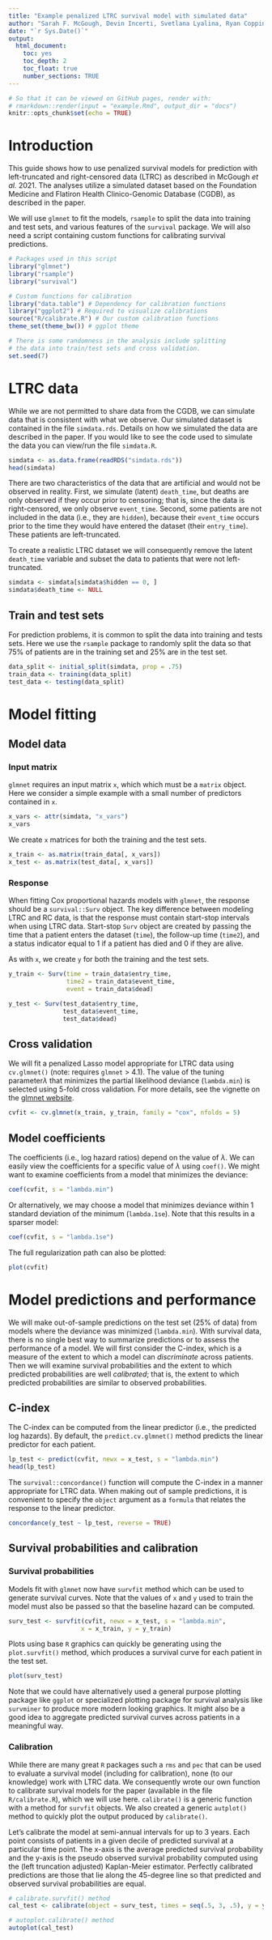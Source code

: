 ```yaml
---
title: "Example penalized LTRC survival model with simulated data"
author: "Sarah F. McGough, Devin Incerti, Svetlana Lyalina, Ryan Copping, Balasubramanian Narasimhan, Robert Tibshirani"
date: "`r Sys.Date()`"
output: 
  html_document:
    toc: yes
    toc_depth: 2
    toc_float: true
    number_sections: TRUE
---
```


```r
# So that it can be viewed on GitHub pages, render with:
# rmarkdown::render(input = "example.Rmd", output_dir = "docs")
knitr::opts_chunk$set(echo = TRUE)
```

# Introduction
This guide shows how to use penalized survival models for prediction with left-truncated and right-censored data (LTRC) as described in McGough *et al.* 2021. The analyses utilize a simulated dataset based on the Foundation Medicine and Flatiron Health Clinico-Genomic Database (CGDB), as described in the paper.

We will use `glmnet` to fit the models, `rsample` to split the data into training and test sets, and various features of the `survival` package. We will also need a script containing custom functions for calibrating survival predictions.

```r
# Packages used in this script
library("glmnet")
library("rsample")
library("survival")

# Custom functions for calibration
library("data.table") # Dependency for calibration functions
library("ggplot2") # Required to visualize calibrations
source("R/calibrate.R") # Our custom calibration functions
theme_set(theme_bw()) # ggplot theme

# There is some randomness in the analysis include splitting
# the data into train/test sets and cross validation.
set.seed(7) 
```

# LTRC data
While we are not permitted to share data from the CGDB, we can simulate data that is consistent with what we observe. Our simulated dataset is contained in the file `simdata.rds`. Details on how we simulated the data are described in the paper. If you would like to see the code used to simulate the data you can view/run the file `simdata.R`.  

```r
simdata <- as.data.frame(readRDS("simdata.rds"))
head(simdata)
```

There are two characteristics of the data that are artificial and would not be observed in reality. First, we simulate (latent) `death_time`, but deaths are only observed if they occur prior to censoring; that is, since the data is right-censored, we only observe `event_time`. Second, some patients are not included in the data (i.e., they are `hidden`), because their `event_time` occurs prior to the time they would have entered the dataset (their `entry_time`). These patients are left-truncated. 

To create a realistic LTRC dataset we will consequently remove the latent `death_time` variable and subset the data to patients that were not left-truncated.

```r
simdata <- simdata[simdata$hidden == 0, ]
simdata$death_time <- NULL
```

## Train and test sets
For prediction problems, it is common to split the data into training and tests sets. Here we use the `rsample` package to randomly split the data so that 75% of patients are in the training set and 25% are in the test set. 

```r
data_split <- initial_split(simdata, prop = .75)
train_data <- training(data_split)
test_data <- testing(data_split)
```

# Model fitting
## Model data
### Input matrix
`glmnet` requires an input matrix `x`, which which must be a `matrix` object. Here we consider a simple example with a small number of predictors contained in `x`.  

```r
x_vars <- attr(simdata, "x_vars")
x_vars
```

We create `x` matrices for both the training and the test sets. 

```r
x_train <- as.matrix(train_data[, x_vars])
x_test <- as.matrix(test_data[, x_vars])
```

### Response
When fitting Cox proportional hazards models with `glmnet`, the response should be a `survival::Surv` object. The key difference between modeling LTRC and RC data, is that the response must contain start-stop intervals when using LTRC data. Start-stop `Surv` object are created by passing the time that a patient enters the dataset (`time`), the follow-up time (`time2`), and a status indicator equal to 1 if a patient has died and 0 if they are alive. 

As with `x`, we create `y` for both the training and the test sets. 

```r
y_train <- Surv(time = train_data$entry_time,
                time2 = train_data$event_time,
                event = train_data$dead)

y_test <- Surv(test_data$entry_time,
               test_data$event_time,
               test_data$dead)
```

## Cross validation
We will fit a penalized Lasso model appropriate for LTRC data using `cv.glmnet()` (note: requires `glmnet` > 4.1). The value of the tuning parameter$\lambda$ that minimizes the partial likelihood deviance (`lambda.min`) is selected using 5-fold cross validation. For more details, see the vignette on the [glmnet website](https://glmnet.stanford.edu/articles/Coxnet.html).

```r
cvfit <- cv.glmnet(x_train, y_train, family = "cox", nfolds = 5)
```

## Model coefficients
The coefficients (i.e., log hazard ratios) depend on the value of $\lambda$. We can easily view the coefficients for a specific value of $\lambda$ using `coef()`. We might want to examine coefficients from a model that minimizes the deviance:

```r
coef(cvfit, s = "lambda.min")
```

Or alternatively, we may choose a model that minimizes deviance within 1 standard deviation of the minimum (`lambda.1se`). Note that this results in a sparser model:

```r
coef(cvfit, s = "lambda.1se")
```

The full regularization path can also be plotted:

```r
plot(cvfit)
```

# Model predictions and performance
We will make out-of-sample predictions on the test set (25% of data) from models where the deviance was minimized (`lambda.min`). With survival data, there is no single best way to summarize predictions or to assess the performance of a model. We will first consider the C-index, which is a measure of the extent to which a model can *discriminate* across patients. Then we will examine survival probabilities and the extent to which predicted probabilities are well *calibrated*; that is, the extent to which predicted probabilities are  similar to observed probabilities.

## C-index
The C-index can be computed from the linear predictor (i.e., the predicted log hazards). By default, the `predict.cv.glmnet()` method predicts the linear predictor for each patient.

```r
lp_test <- predict(cvfit, newx = x_test, s = "lambda.min")
head(lp_test)
```

The `survival::concordance()` function will compute the C-index in a manner appropriate for LTRC data. When making out of sample predictions, it is convenient to specify the `object` argument as a `formula` that relates the response to the linear predictor.

```r
concordance(y_test ~ lp_test, reverse = TRUE)
```

## Survival probabilities and calibration
### Survival probabilities
Models fit with `glmnet` now have `survfit` method which can be used to generate survival curves. Note that the values of `x` and `y` used to train the model must also be passed so that the baseline hazard can be computed.

```r
surv_test <- survfit(cvfit, newx = x_test, s = "lambda.min", 
                    x = x_train, y = y_train)
```

Plots using base `R` graphics can quickly be generating using the `plot.survfit()` method, which produces a survival curve for each patient in the test set.

```r
plot(surv_test)
```

Note that we could have alternatively used a general purpose plotting package like `ggplot` or specialized plotting package for survival analysis like `survminer` to produce more modern looking graphics. It might also be a good idea to aggregate predicted survival curves across patients in a meaningful way.

### Calibration
While there are many great `R` packages such a `rms` and `pec` that can be used to evaluate a survival model (including for calibration), none (to our knowledge) work with LTRC data. We consequently wrote our own function to calibrate survival models for the paper (available in the file `R/calibrate.R`), which we will use here. `calibrate()` is a generic function with a method for `survfit` objects. We also created a generic `autplot()` method to quickly plot the output produced by `calibrate()`. 

Let's calibrate the model at semi-annual intervals for up to 3 years. Each point consists of patients in a given decile of predicted survival at a particular time point. The x-axis is the average predicted survival probability and the y-axis is the pseudo observed survival probability computed using the (left truncation adjusted) Kaplan-Meier estimator. Perfectly calibrated predictions are those that lie along the 45-degree line so that predicted and observed survival probabilities are equal.

```r
# calibrate.survfit() method
cal_test <- calibrate(object = surv_test, times = seq(.5, 3, .5), y = y_test)

# autoplot.calibrate() method
autoplot(cal_test)
```

